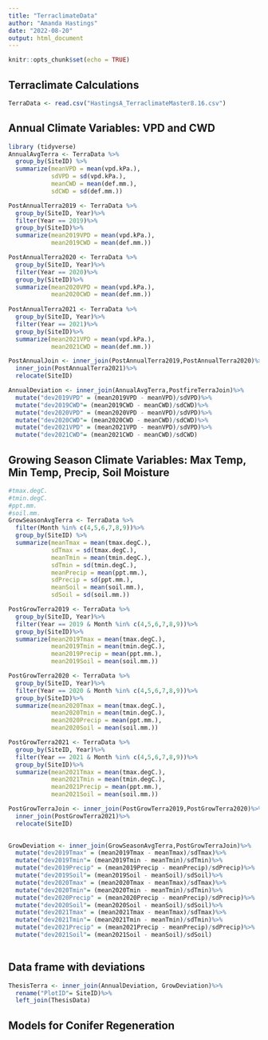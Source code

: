```yaml
---
title: "TerraclimateData"
author: "Amanda Hastings"
date: "2022-08-20"
output: html_document
---
```


```r
knitr::opts_chunk$set(echo = TRUE)
```

## Terraclimate Calculations 

```r
TerraData <- read.csv("HastingsA_TerraclimateMaster8.16.csv")
```

## Annual Climate Variables: VPD and CWD 

```r
library (tidyverse)
AnnualAvgTerra <- TerraData %>%
  group_by(SiteID) %>% 
  summarize(meanVPD = mean(vpd.kPa.), 
            sdVPD = sd(vpd.kPa.), 
            meanCWD = mean(def.mm.), 
            sdCWD = sd(def.mm.)) 

PostAnnualTerra2019 <- TerraData %>% 
  group_by(SiteID, Year)%>% 
  filter(Year == 2019)%>% 
  group_by(SiteID)%>%
  summarize(mean2019VPD = mean(vpd.kPa.),
            mean2019CWD = mean(def.mm.))

PostAnnualTerra2020 <- TerraData %>%
  group_by(SiteID, Year)%>%
  filter(Year == 2020)%>% 
  group_by(SiteID)%>%
  summarize(mean2020VPD = mean(vpd.kPa.),
            mean2020CWD = mean(def.mm.))
  
PostAnnualTerra2021 <- TerraData %>% 
  group_by(SiteID, Year)%>%
  filter(Year == 2021)%>% 
  group_by(SiteID)%>% 
  summarize(mean2021VPD = mean(vpd.kPa.),
            mean2021CWD = mean(def.mm.))

PostAnnualJoin <- inner_join(PostAnnualTerra2019,PostAnnualTerra2020)%>% 
  inner_join(PostAnnualTerra2021)%>% 
  relocate(SiteID)

AnnualDeviation <- inner_join(AnnualAvgTerra,PostfireTerraJoin)%>% 
  mutate("dev2019VPD" = (mean2019VPD - meanVPD)/sdVPD)%>% 
  mutate("dev2019CWD"= (mean2019CWD - meanCWD)/sdCWD)%>%
  mutate("dev2020VPD" = (mean2020VPD - meanVPD)/sdVPD)%>% 
  mutate("dev2020CWD"= (mean2020CWD - meanCWD)/sdCWD)%>%
  mutate("dev2021VPD" = (mean2021VPD - meanVPD)/sdVPD)%>% 
  mutate("dev2021CWD"= (mean2021CWD - meanCWD)/sdCWD)
```

## Growing Season Climate Variables: Max Temp, Min Temp, Precip, Soil Moisture

```r
#tmax.degC. 
#tmin.degC.
#ppt.mm.
#soil.mm.
GrowSeasonAvgTerra <- TerraData %>%
  filter(Month %in% c(4,5,6,7,8,9))%>%
  group_by(SiteID) %>% 
  summarize(meanTmax = mean(tmax.degC.), 
            sdTmax = sd(tmax.degC.), 
            meanTmin = mean(tmin.degC.), 
            sdTmin = sd(tmin.degC.),
            meanPrecip = mean(ppt.mm.),
            sdPrecip = sd(ppt.mm.),
            meanSoil = mean(soil.mm.), 
            sdSoil = sd(soil.mm.)) 

PostGrowTerra2019 <- TerraData %>%
  group_by(SiteID, Year)%>%
  filter(Year == 2019 & Month %in% c(4,5,6,7,8,9))%>%
  group_by(SiteID)%>%
  summarize(mean2019Tmax = mean(tmax.degC.),
            mean2019Tmin = mean(tmin.degC.),
            mean2019Precip = mean(ppt.mm.),
            mean2019Soil = mean(soil.mm.))

PostGrowTerra2020 <- TerraData %>%
  group_by(SiteID, Year)%>%
  filter(Year == 2020 & Month %in% c(4,5,6,7,8,9))%>%
  group_by(SiteID)%>%
  summarize(mean2020Tmax = mean(tmax.degC.),
            mean2020Tmin = mean(tmin.degC.),
            mean2020Precip = mean(ppt.mm.),
            mean2020Soil = mean(soil.mm.))

PostGrowTerra2021 <- TerraData %>%
  group_by(SiteID, Year)%>%
  filter(Year == 2021 & Month %in% c(4,5,6,7,8,9))%>%
  group_by(SiteID)%>%
  summarize(mean2021Tmax = mean(tmax.degC.),
            mean2021Tmin = mean(tmin.degC.),
            mean2021Precip = mean(ppt.mm.),
            mean2021Soil = mean(soil.mm.))

PostGrowTerraJoin <- inner_join(PostGrowTerra2019,PostGrowTerra2020)%>% 
  inner_join(PostGrowTerra2021)%>% 
  relocate(SiteID)
 

GrowDeviation <- inner_join(GrowSeasonAvgTerra,PostGrowTerraJoin)%>%
  mutate("dev2019Tmax" = (mean2019Tmax - meanTmax)/sdTmax)%>%
  mutate("dev2019Tmin"= (mean2019Tmin - meanTmin)/sdTmin)%>%
  mutate("dev2019Precip" = (mean2019Precip - meanPrecip)/sdPrecip)%>%
  mutate("dev2019Soil"= (mean2019Soil - meanSoil)/sdSoil)%>%
  mutate("dev2020Tmax" = (mean2020Tmax - meanTmax)/sdTmax)%>%
  mutate("dev2020Tmin"= (mean2020Tmin - meanTmin)/sdTmin)%>%
  mutate("dev2020Precip" = (mean2020Precip - meanPrecip)/sdPrecip)%>%
  mutate("dev2020Soil"= (mean2020Soil - meanSoil)/sdSoil)%>%
  mutate("dev2021Tmax" = (mean2021Tmax - meanTmax)/sdTmax)%>%
  mutate("dev2021Tmin"= (mean2021Tmin - meanTmin)/sdTmin)%>%
  mutate("dev2021Precip" = (mean2021Precip - meanPrecip)/sdPrecip)%>%
  mutate("dev2021Soil"= (mean2021Soil - meanSoil)/sdSoil)
  
```
## Data frame with deviations 

```r
ThesisTerra <- inner_join(AnnualDeviation, GrowDeviation)%>% 
  rename("PlotID"= SiteID)%>% 
  left_join(ThesisData)
```
## Models for Conifer Regeneration

```r

```









